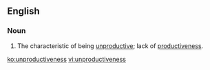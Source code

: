 ==English==
===Noun===
{{en-noun|-}}
# The characteristic of being [[unproductive]]; lack of [[productiveness]].

[[ko:unproductiveness]]
[[vi:unproductiveness]]